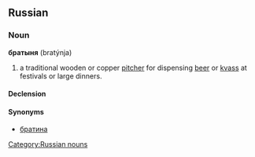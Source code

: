 ==Russian==

===Noun===
'''братыня''' (bratýnja) {{f}}

# a traditional wooden or copper [[pitcher]] for dispensing [[beer]] or [[kvass]] at festivals or large dinners.

====Declension====
{{ru-noun-я-1|братын|браты́н}}

====Synonyms====
*[[братина]]

[[Category:Russian nouns]]